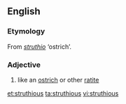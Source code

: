 ==English==

===Etymology===

From {{etyl|la|en}} ''[[struthio]]'' ‘ostrich’.

===Adjective===
{{en-adj}}

# like an [[ostrich]] or other [[ratite]]

[[et:struthious]]
[[ta:struthious]]
[[vi:struthious]]
